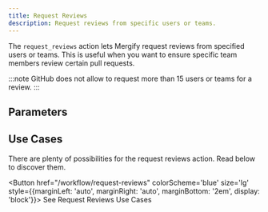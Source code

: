 ```yaml
---
title: Request Reviews
description: Request reviews from specific users or teams.
---
```



The `request_reviews` action lets Mergify request reviews from specified users
or teams. This is useful when you want to ensure specific team members review
certain pull requests.

:::note
  GitHub does not allow to request more than 15 users or teams for a review.
:::

## Parameters

<ActionOptionsTable def="RequestReviewsActionModel" />

## Use Cases

There are plenty of possibilities for the request reviews action. Read below to
discover them.

<Button href="/workflow/request-reviews" colorScheme='blue' size='lg'
style={{marginLeft: 'auto', marginRight: 'auto', marginBottom: '2em', display: 'block'}}>
  See Request Reviews Use Cases
</Button>
